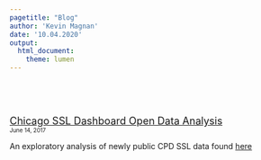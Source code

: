 ```yaml
---
pagetitle: "Blog"
author: 'Kevin Magnan'
date: '10.04.2020'
output:
  html_document:
    theme: lumen
---
```

<style>
body {
  position: absolute;
  left: 300px;}
</style>

<br>


</br>

<p class="small">
<font size='+1'>[Chicago SSL Dashboard Open Data Analysis](SSL.html)</font>\
<font size='-2'>June 14, 2017</font>
</p>


An exploratory analysis of newly public CPD SSL data found [here](https://data.cityofchicago.org/Public-Safety/Strategic-Subject-List-Historical/4aki-r3np)

